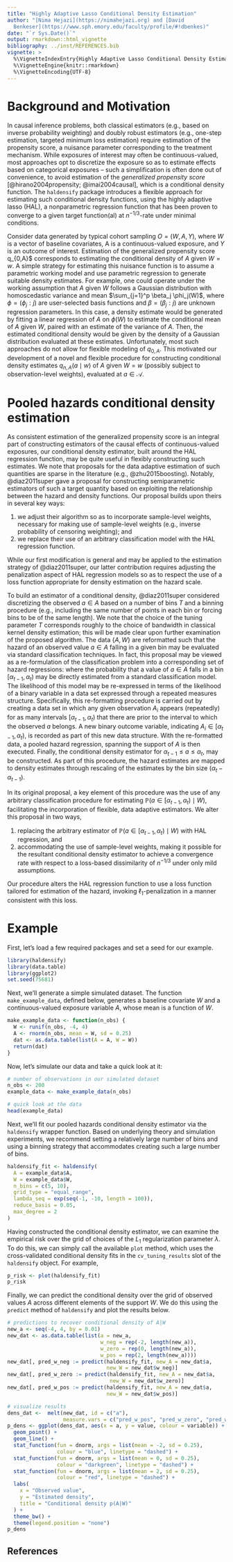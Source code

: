 ```yaml
---
title: "Highly Adaptive Lasso Conditional Density Estimation"
author: "[Nima Hejazi](https://nimahejazi.org) and [David
  Benkeser](https://www.sph.emory.edu/faculty/profile/#!dbenkes)"
date: "`r Sys.Date()`"
output: rmarkdown::html_vignette
bibliography: ../inst/REFERENCES.bib
vignette: >
  %\VignetteIndexEntry{Highly Adaptive Lasso Conditional Density Estimation}
  %\VignetteEngine{knitr::rmarkdown}
  %\VignetteEncoding{UTF-8}
---
```


# Background and Motivation

In causal inference problems, both classical estimators (e.g., based on inverse
probability weighting) and doubly robust estimators (e.g., one-step estimation,
targeted minimum loss estimation) require estimation of the propensity score, a
nuisance parameter corresponding to the treatment mechanism. While exposures of
interest may often be continuous-valued, most approaches opt to discretize the
exposure so as to estimate effects based on categorical exposures -- such a
simplification is often done out of convenience, to avoid estimation of the
_generalized propensity score_ [@hirano2004propensity; @imai2004causal], which
is a conditional density function. The `haldensify` package introduces a
flexible approach for estimating such conditional density functions, using the
highly adaptive lasso (HAL), a nonparametric regression function that has been
proven to converge to a given target function(al) at $n^{-1/3}$-rate under
minimal conditions.

Consider data generated by typical cohort sampling $O = (W, A, Y)$, where $W$ is
a vector of baseline covariates, A is a continuous-valued exposure, and $Y$ is
an outcome of interest. Estimation of the generalized propensity score q_{0,A}$
corresponds to estimating the conditional density of $A$ given $W = w$. A simple
strategy for estimating this nuisance function is to assume a parametric working
model and use parametric regression to generate suitable density estimates. For
example, one could operate under the working assumption that $A$ given $W$
follows a Gaussian distribution with homoscedastic variance and mean
$\sum_{j=1}^p \beta_j \phi_j(W)$, where $\phi = (\phi_j : j)$ are user-selected
basis functions and $\beta = (\beta_j : j)$ are unknown regression parameters.
In this case, a density estimate would be generated by fitting a linear
regression of $A$ on $\phi(W)$ to estimate the conditional mean of $A$ given
$W$, paired with an estimate of the variance of $A$. Then, the estimated
conditional density would be given by the density of a Gaussian distribution
evaluated at these estimates. Unfortunately, most such approaches do not allow
for flexible modeling of $q_{0,A}$. This motivated our development of a novel
and flexible procedure for constructing conditional density estimates $q_{n,A}(a
\mid w)$ of $A$ given $W = w$ (possibly subject to observation-level weights),
evaluated at $a \in \mathcal{A}$.

# Pooled hazards conditional density estimation

As consistent estimation of the generalized propensity score is an integral part
of constructing estimators of the causal effects of continuous-valued exposures,
our conditional density estimator, built around the HAL regression function, may
be quite useful in flexibly constructing such estimates. We note that proposals
for the data adaptive estimation of such quantities are sparse in the literature
(e.g., @zhu2015boosting). Notably, @diaz2011super gave a proposal for
constructing semiparametric estimators of such a target quantity based on
exploiting the relationship between the hazard and density functions. Our
proposal builds upon theirs in several key ways:

1. we adjust their algorithm so as to incorporate sample-level weights,
   necessary for making use of sample-level weights (e.g., inverse probability
   of censoring weighting); and
2. we replace their use of an arbitrary classification model with the HAL
   regression function.

While our first modification is general and may be applied to the estimation
strategy of @diaz2011super, our latter contribution requires adjusting the
penalization aspect of HAL regression models so as to respect the use of a loss
function appropriate for density estimation on the hazard scale.

To build an estimator of a conditional density, @diaz2011super considered
discretizing the observed $a \in A$ based on a number of bins $T$ and a binning
procedure (e.g., including the same number of points in each bin or forcing
bins to be of the same length). We note that the choice of the tuning parameter
$T$ corresponds roughly to the choice of bandwidth in classical kernel density
estimation; this will be made clear upon further examination of the proposed
algorithm. The data $\{A, W\}$ are reformatted such that the hazard of an
observed value $a \in A$ falling in a given bin may be evaluated via standard
classification techniques. In fact, this proposal may be viewed as
a re-formulation of the classification problem into a corresponding set of
hazard regressions:
\begin{align*}
   \mathbb{P} (a \in [\alpha_{t-1}, \alpha_t) \mid W) =& \mathbb{P} (a \in
   [\alpha_{t-1}, \alpha_t) \mid A \geq \alpha_{t-1}, W) \times  \\ &
   \prod_{j = 1}^{t -1} \{1 - \mathbb{P} (a \in [\alpha_{j-1}, \alpha_j)
   \mid A \geq \alpha_{j-1}, W) \},
\end{align*}
where the probability that a value of $a \in A$ falls in a bin $[\alpha_{t-1},
\alpha_t)$ may be directly estimated from a standard classification model. The
likelihood of this model may be re-expressed in terms of the likelihood of
a binary variable in a data set expressed through a repeated measures structure.
Specifically, this re-formatting procedure is carried out by creating a data set
in which any given observation $A_i$ appears (repeatedly) for as many intervals
$[\alpha_{t-1}, \alpha_t)$ that there are prior to the interval to which the
observed $a$ belongs. A new binary outcome variable, indicating $A_i \in
[\alpha_{t-1}, \alpha_t)$, is recorded as part of this new data structure. With
the re-formatted data, a pooled hazard regression, spanning the support of $A$
is then executed. Finally, the conditional density estimator
\begin{equation*}
   q_{n, \alpha}(a \mid W) = \frac{\mathbb{P}(a \in [\alpha_{t-1}, \alpha_t)
      \mid W)}{(\alpha_t - \alpha_{t-1})},
\end{equation*}
for $\alpha_{t-1} \leq a \le \alpha_t$, may be constructed. As part of this
procedure, the hazard estimates are mapped to density estimates through
rescaling of the estimates by the bin size ($\alpha_t - \alpha_{t-1}$).

In its original proposal, a key element of this procedure was the use of any
arbitrary classification procedure for estimating $\mathbb{P}(a \in
[\alpha_{t-1}, \alpha_t) \mid W)$, facilitating the incorporation of flexible,
data adaptive estimators. We alter this proposal in two ways,

1. replacing the arbitrary estimator of $\mathbb{P}(a \in [\alpha_{t-1},
   \alpha_t) \mid W)$ with HAL regression, and
2. accommodating the use of sample-level weights, making it possible for the
   resultant conditional density estimator to achieve a convergence rate with
   respect to a loss-based dissimilarity of $n^{-1/3}$ under only mild
   assumptions.

Our procedure alters the HAL regression function to use a loss function tailored
for estimation of the hazard, invoking $\ell_1$-penalization in a manner
consistent with this loss.

# Example

First, let's load a few required packages and set a seed for our example.

```r
library(haldensify)
library(data.table)
library(ggplot2)
set.seed(75681)
```

Next, we'll generate a simple simulated dataset. The function
`make_example_data`, defined below, generates a baseline covariate $W$ and a
continuous-valued exposure variable $A$, whose mean is a function of $W$.

```r
make_example_data <- function(n_obs) {
  W <- runif(n_obs, -4, 4)
  A <- rnorm(n_obs, mean = W, sd = 0.25)
  dat <- as.data.table(list(A = A, W = W))
  return(dat)
}
```

Now, let's simulate our data and take a quick look at it:

```r
# number of observations in our simulated dataset
n_obs <- 200
example_data <- make_example_data(n_obs)

# quick look at the data
head(example_data)
```

Next, we'll fit our pooled hazards conditional density estimator via the
`haldensify` wrapper function. Based on underlying theory and simulation
experiments, we recommend setting a relatively large number of bins and using a
binning strategy that accommodates creating such a large number of bins.

```r
haldensify_fit <- haldensify(
  A = example_data$A,
  W = example_data$W,
  n_bins = c(5, 10),
  grid_type = "equal_range",
  lambda_seq = exp(seq(-1, -10, length = 100)),
  reduce_basis = 0.05,
  max_degree = 2
)
```

Having constructed the conditional density estimator, we can examine the
empirical risk over the grid of choices of the $L_1$ regularization parameter
$\lambda$. To do this, we can simply call the available `plot` method, which
uses the cross-validated conditional density fits in the `cv_tuning_results`
slot of the `haldensify` object. For example,

```r
p_risk <- plot(haldensify_fit)
p_risk
```

Finally, we can predict the conditional density over the grid of observed values
$A$ across different elements of the support $W$. We do this using the `predict`
method of `haldensify` and plot the results below.

```r
# predictions to recover conditional density of A|W
new_a <- seq(-4, 4, by = 0.01)
new_dat <- as.data.table(list(a = new_a,
                              w_neg = rep(-2, length(new_a)),
                              w_zero = rep(0, length(new_a)),
                              w_pos = rep(2, length(new_a))))
new_dat[, pred_w_neg := predict(haldensify_fit, new_A = new_dat$a,
                                new_W = new_dat$w_neg)]
new_dat[, pred_w_zero := predict(haldensify_fit, new_A = new_dat$a,
                                 new_W = new_dat$w_zero)]
new_dat[, pred_w_pos := predict(haldensify_fit, new_A = new_dat$a,
                                new_W = new_dat$w_pos)]

# visualize results
dens_dat <-  melt(new_dat, id = c("a"),
                  measure.vars = c("pred_w_pos", "pred_w_zero", "pred_w_neg"))
p_dens <- ggplot(dens_dat, aes(x = a, y = value, colour = variable)) +
  geom_point() +
  geom_line() +
  stat_function(fun = dnorm, args = list(mean = -2, sd = 0.25),
                colour = "blue", linetype = "dashed") +
  stat_function(fun = dnorm, args = list(mean = 0, sd = 0.25),
                colour = "darkgreen", linetype = "dashed") +
  stat_function(fun = dnorm, args = list(mean = 2, sd = 0.25),
                colour = "red", linetype = "dashed") +
  labs(
    x = "Observed value",
    y = "Estimated density",
    title = "Conditional density p(A|W)"
  ) +
  theme_bw() +
  theme(legend.position = "none")
p_dens
```

## References

